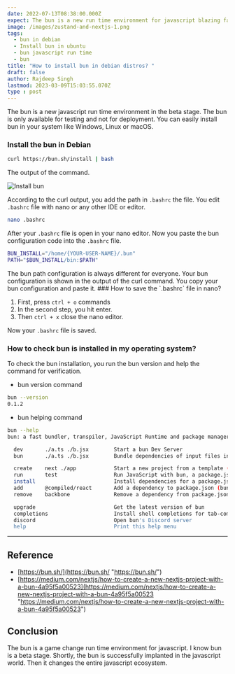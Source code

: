```yaml
---
date: 2022-07-13T08:38:00.000Z
expect: The bun is a new run time environment for javascript blazing fast
image: /images/zustand-and-nextjs-1.png
tags:
  - bun in debian
  - Install bun in ubuntu
  - bun javascript run time
  - bun
title: "How to install bun in debian distros? "
draft: false
author: Rajdeep Singh
lastmod: 2023-03-09T15:03:55.070Z
type : post
---
```


The bun is a new javascript run time environment in the beta stage. The bun is
only available for testing and not for deployment. You can easily install bun in
your system like Windows, Linux or macOS.

### Install the bun in Debian

```bash
curl https://bun.sh/install | bash
```

The output of the command.

![Install bun](/images/install-bun.png "Install bun")

According to the curl output, you add the path in `.bashrc` the file. You edit
`.bashrc` file with nano or any other IDE or editor.

```bash
nano .bashrc
```

After your `.bashrc` file is open in your nano editor. Now you paste the bun
configuration code into the `.bashrc` file.

```bash
BUN_INSTALL="/home/{YOUR-USER-NAME}/.bun"
PATH="$BUN_INSTALL/bin:$PATH"
```
<Alert title="Note" color="blue">
The bun path configuration is always different for everyone. Your bun configuration is shown in the output of the curl command. You copy your bun configuration and paste it.
</Alert>
### How to save the `.bashrc` file in nano?

1. First, press `ctrl + o` commands
2. In the second step, you hit enter.
3. Then `ctrl + x` close the nano editor.

Now your `.bashrc` file is saved.

### How to check bun is installed in my operating system?

To check the bun installation, you run the bun version and help the command for
verification.

- bun version command

```bash
bun --version
0.1.2
```

- bun helping command

```bash
bun --help
bun: a fast bundler, transpiler, JavaScript Runtime and package manager for web software.

  dev       ./a.ts ./b.jsx        Start a bun Dev Server
  bun       ./a.ts ./b.jsx        Bundle dependencies of input files into a .bun

  create    next ./app            Start a new project from a template (bun c)
  run       test                  Run JavaScript with bun, a package.json script, or a bin
  install                         Install dependencies for a package.json (bun i)
  add       @compiled/react       Add a dependency to package.json (bun a)
  remove    backbone              Remove a dependency from package.json (bun rm)

  upgrade                         Get the latest version of bun
  completions                     Install shell completions for tab-completion
  discord                         Open bun's Discord server
  help                            Print this help menu
```

---

## Reference

- [https://bun.sh/](https://bun.sh/ "https://bun.sh/")
- [https://medium.com/nextjs/how-to-create-a-new-nextjs-project-with-a-bun-4a95f5a00523](https://medium.com/nextjs/how-to-create-a-new-nextjs-project-with-a-bun-4a95f5a00523 "https://medium.com/nextjs/how-to-create-a-new-nextjs-project-with-a-bun-4a95f5a00523")

## Conclusion

The bun is a game change run time environment for javascript. I know bun is a beta stage.
Shortly, the bun is successfully implanted in the javascript world. Then it changes the entire javascript ecosystem.

